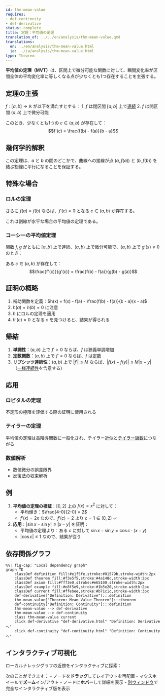 ```yaml
---
id: thm-mean-value
requires:
- def-continuity
- def-derivative
status: complete
title: 定理：平均値の定理
translation_of: ../../en/analysis/thm-mean-value.qmd
translations:
  en: ../en/analysis/thm-mean-value.html
  ja: ../ja/analysis/thm-mean-value.html
type: Theorem
---
```


**平均値の定理（MVT）**は、区間上で微分可能な関数に対して、瞬間変化率が区間全体の平均変化率に等しくなる点が少なくとも1つ存在することを主張する。

## 定理の主張

$f: [a,b] \to \mathbb{R}$ が以下を満たすとする：
1. $f$ は閉区間 $[a,b]$ 上で[連続](def-continuity.qmd)
2. $f$ は開区間 $(a,b)$ 上で微分可能

このとき、少なくとも1つの $c \in (a,b)$ が存在して：
$$f'(c) = \frac{f(b) - f(a)}{b - a}$$

## 幾何学的解釈

この定理は、$a$ と $b$ の間のどこかで、曲線への接線が点 $(a, f(a))$ と $(b, f(b))$ を結ぶ割線に平行になることを保証する。

## 特殊な場合

### ロルの定理
さらに $f(a) = f(b)$ ならば、$f'(c) = 0$ となる $c \in (a,b)$ が存在する。

これは割線が水平な場合の平均値の定理である。

### コーシーの平均値定理
関数 $f, g$ がともに $[a,b]$ 上で連続、$(a,b)$ 上で微分可能で、$(a,b)$ 上で $g'(x) \neq 0$ のとき：

ある $c \in (a,b)$ が存在して：
$$\frac{f'(c)}{g'(c)} = \frac{f(b) - f(a)}{g(b) - g(a)}$$

## 証明の概略

1. 補助関数を定義：$h(x) = f(x) - f(a) - \frac{f(b) - f(a)}{b - a}(x - a)$
2. $h(a) = h(b) = 0$ に注意
3. $h$ にロルの定理を適用
4. $h'(c) = 0$ となる $c$ を見つけると、結果が得られる

## 帰結

1. **単調性**：$(a,b)$ 上で $f' > 0$ ならば、$f$ は狭義単調増加
2. **定数関数**：$(a,b)$ 上で $f' = 0$ ならば、$f$ は定数
3. **リプシッツ連続性**：$(a,b)$ 上で $|f'| \leq M$ ならば、$|f(x) - f(y)| \leq M|x - y|$ （[一様連続性](def-uniform-continuity.qmd)を含意する）

## 応用

### ロピタルの定理
不定形の極限を評価する際の証明に使用される

### テイラーの定理
平均値の定理は高階導関数に一般化され、テイラー近似と[テイラー級数](thm-taylor-series.qmd)につながる

### 数値解析
- 数値微分の誤差限界
- 反復法の収束解析

## 例

1. **平均値の定理の検証**：$[0,2]$ 上の $f(x) = x^2$ に対して：
   - 平均傾き：$\frac{4-0}{2-0} = 2$
   - $f'(x) = 2x$ なので、$f'(c) = 2$ より $c = 1 \in (0,2)$ ✓

2. **応用**：$|\sin x - \sin y| \leq |x - y|$ を証明：
   - 平均値の定理より：ある $c$ に対して $\sin x - \sin y = \cos c \cdot (x - y)$
   - $|\cos c| \leq 1$ なので、結果が従う

## 依存関係グラフ

```mermaid
%%| fig-cap: "Local dependency graph"
graph TD
    classDef definition fill:#e1f5fe,stroke:#01579b,stroke-width:2px
    classDef theorem fill:#f3e5f5,stroke:#4a148c,stroke-width:2px
    classDef axiom fill:#fff3e0,stroke:#e65100,stroke-width:2px
    classDef example fill:#e8f5e9,stroke:#1b5e20,stroke-width:2px
    classDef current fill:#ffebee,stroke:#b71c1c,stroke-width:3px
    def-derivative["Definition: Derivative"]:::definition
    thm-mean-value["Theorem: Mean Value Theorem"]:::theorem
    def-continuity["Definition: Continuity"]:::definition
    thm-mean-value --> def-derivative
    thm-mean-value --> def-continuity
    class thm-mean-value current
    click def-derivative "def-derivative.html" "Definition: Derivativeへ"
    click def-continuity "def-continuity.html" "Definition: Continuityへ"
```

## インタラクティブ可視化

ローカルナレッジグラフの近傍をインタラクティブに探索：

::: {.graph-viz data-id="thm-mean-value" data-width="700" data-height="500"}
:::

次のことができます：
- ノードを**ドラッグ**してレイアウトを再配置
- マウスホイールで**ズーム**イン/アウト
- ノードに**ホバー**して詳細を表示
- [別ウィンドウ](../../output/interactive/thm-mean-value.html){target="_blank"}で完全なインタラクティブ版を表示

